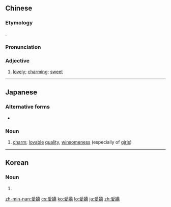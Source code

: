 {{also|爱娇}}
==Chinese==
{{zh-forms|s=爱娇}}

===Etymology===
{{bor|zh|ja|-}} {{ja-r|愛嬌|あいきょう}}.

===Pronunciation===
{{zh-pron
|m=àijiāo
|c=oi3 giu1
|mn=tw:ài-kiau
|cat=a
}}

===Adjective===
{{zh-adj}}

# {{lb|zh|of a woman}} [[lovely]]; [[charming]]; [[sweet]]

----

==Japanese==
{{ja-kanjitab|あい|きょう|yomi=o}}

===Alternative forms===
* {{ja-l|愛敬}}

===Noun===
{{ja-noun|あいきょう}}

# [[charm]]; [[lovable]] [[quality]], [[winsomeness]] (especially of [[girl]]s)

{{attention|ja|needs expansion}}

----

==Korean==
{{ko-hanjatab}}

===Noun===
{{ko-noun|hj|hangeul=애교}}

# {{hanja form of|애교|charms}}

[[zh-min-nan:愛嬌]]
[[cs:愛嬌]]
[[ko:愛嬌]]
[[lo:愛嬌]]
[[ja:愛嬌]]
[[zh:愛嬌]]